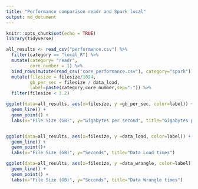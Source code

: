 ```yaml
---
title: "Performance comparison readr and Spark local"
output: md_document
---
```



```r
knitr::opts_chunk$set(echo = TRUE)
library(tidyverse)
```

```r
all_results <- read_csv("performance.csv") %>%
  filter(category == "local_R") %>%
  mutate(category= "readr",
         core_number = 1) %>%
  bind_rows(mutate(read_csv("core_performance.csv"), category="spark")) %>%
  mutate(filesize = filesize/1024,
         gb_per_sec = filesize / data_load,
         label=paste(category,core_number,sep="-")) %>%
  filter(filesize < 3.2)

ggplot(data=all_results, aes(x=filesize, y =gb_per_sec, color=label)) +
  geom_line() +
  geom_point() +
  labs(x="File Size (GB)", y="Gigabytes per second", title="Gigabytes per second to load")


ggplot(data=all_results, aes(x=filesize, y =data_load, color=label)) +
  geom_line() +
  geom_point()+
  labs(x="File Size (GB)", y="Seconds", title="Data Load times")

ggplot(data=all_results, aes(x=filesize, y =data_wrangle, color=label)) +
  geom_line() +
  geom_point() +
  labs(x="File Size (GB)", y="Seconds", title="Data Wrangle times")


```
